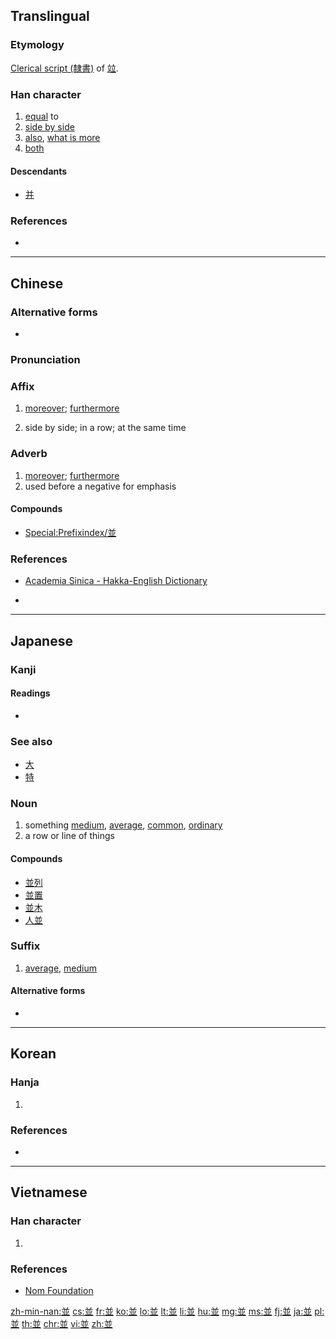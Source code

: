 {{also|并|幷|竝}}
==Translingual==

===Etymology===
{{Han etyl}}
[[w:Clerical script|Clerical script (隸書)]] of [[竝]].

===Han character===
{{Han char|rn=1|rad=一|as=07|sn=8|four=80102|canj=TTC|ids=⿱䒑业}}

# [[equal]] to
# [[side by side]]
# [[also]], [[what is more]]
# [[both]]

====Descendants====
* [[并]]

===References===
* {{Han ref|kx=0078.140|dkj=00054|dj=0157.250|hdz=10246.020|uh=4E26|ud=20006|bh=A8C3|bd=43203}}

----

==Chinese==
{{zh-forms|s=并,並}}

===Alternative forms===
* {{zh-l|幷}}

===Pronunciation===
{{zh-pron
|m=bìng
|c=bing3,bing6,bong6
|h=pfs=pìn;hpy=bin4
|mn=
|w=
|mc=y
|oc=y
|ma=|ma2=
|cat=pref,suf,adv,conj,v
}}

===Affix===
{{head|zh|morpheme}}

# [[moreover]]; [[furthermore]]
#: {{zh-l|並且}}
# side by side; in a row; at the same time
#: {{zh-l|並存}}
#: {{zh-l|並肩}}
#: {{zh-l|並列}}
#: {{zh-l|並排}}
#: {{zh-l|相提並論}}

===Adverb===
{{zh-adv}}

# [[moreover]]; [[furthermore]]
# used before a negative for emphasis
#: {{zh-l|並非}}

====Compounds====
* [[Special:Prefixindex/並]]

===References===
* {{qualifier|Hakka}} [http://minhakka.ling.sinica.edu.tw/bkg/hakyin/search.php?DETAIL=1&LIMIT=id=32140&dbname=su_tian_1&graph=2 Academia Sinica - Hakka-English Dictionary]
* {{qualifier|Hakka}} {{R:hak:Lau 1997}}

{{zh-cat|Elementary}}

----

==Japanese==

===Kanji===
{{ja-kanji|grade=6|rs=一07}}

====Readings====
* {{ja-readings|goon=[[びょう]] (byō)|kanon=[[へい]] (hei)|kun=[[なみ]] (nami), [[ならぶ]] (narabu), [[ならびに]] (narabini)}}

===See also===
* [[大]]
* [[特]]

===Noun===
{{ja-noun|なみ}}

# something [[medium]], [[average]], [[common]], [[ordinary]]
# a row or line of things

====Compounds====
* [[並列]]
* [[並置]]
* [[並木]]
* [[人並]]

===Suffix===
{{ja-pos|suffix|なみ|rom=nami}}

# [[average]], [[medium]]

====Alternative forms====
* {{l|ja|並み}}

----

==Korean==

===Hanja===
{{ko-hanja|hangeul=[[병]], [[방]], [[반]]|rv=byeong, bang, ban|mr=pyŏng, pang, pan|y=pyeng, pang, pan|eumhun=아우를|ehrv=aureul|ehmr=aurǔl|ehy=}}

# {{defn|lang=ko|sort=一07}}

===References===
* {{Hanja ref|nav=13654}}

----

==Vietnamese==

===Han character===
{{vi-hantu|tịnh|rs=一07}}

# {{defn|lang=vi|sort=一07}}

===References===
* [http://nomfoundation.org/common/nom_details.php?codepoint=4e26 Nom Foundation]

[[zh-min-nan:並]]
[[cs:並]]
[[fr:並]]
[[ko:並]]
[[lo:並]]
[[lt:並]]
[[li:並]]
[[hu:並]]
[[mg:並]]
[[ms:並]]
[[fj:並]]
[[ja:並]]
[[pl:並]]
[[th:並]]
[[chr:並]]
[[vi:並]]
[[zh:並]]